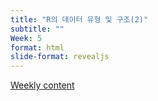 ```yaml
---
title: "R의 데이터 유형 및 구조(2)"
subtitle: "" 
Week: 5
format: html
slide-format: revealjs
---
```


[Weekly content](https://changjunlee.com/teaching/grad_stat/weekly_2/)

<br>